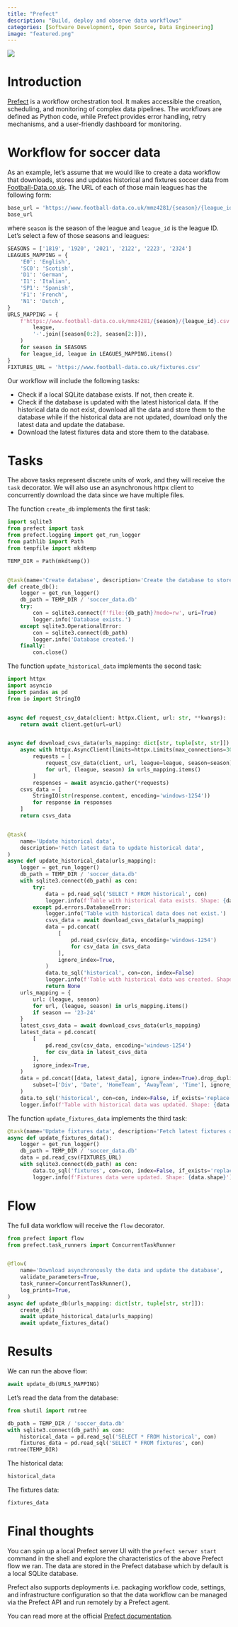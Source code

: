 ```yaml
---
title: "Prefect"
description: "Build, deploy and observe data workflows"
categories: [Software Development, Open Source, Data Engineering]
image: "featured.png"
---
```


![](featured.png)

# Introduction

[Prefect](https://docs.prefect.io) is a workflow orchestration tool. It makes accessible the creation, scheduling, and monitoring
of complex data pipelines. The workflows are defined as Python code, while Prefect provides error handling, retry mechanisms, and
a user-friendly dashboard for monitoring.

# Workflow for soccer data

As an example, let's assume that we would like to create a data workflow that downloads, stores and updates historical and
fixtures soccer data from [Football-Data.co.uk](https://www.football-data.co.uk). The URL of each of those main leagues has the
following form: 

```python
base_url = 'https://www.football-data.co.uk/mmz4281/{season}/{league_id}.csv'
base_url
```

where `season` is the season of the league and `league_id` is the league ID. Let's select a few of those seasons and leagues:

```python
SEASONS = ['1819', '1920', '2021', '2122', '2223', '2324']
LEAGUES_MAPPING = {
    'E0': 'English',
    'SC0': 'Scotish',
    'D1': 'German',
    'I1': 'Italian',
    'SP1': 'Spanish',
    'F1': 'French',
    'N1': 'Dutch',
}
URLS_MAPPING = {
    f'https://www.football-data.co.uk/mmz4281/{season}/{league_id}.csv': (
        league,
        '-'.join([season[0:2], season[2:]]),
    )
    for season in SEASONS
    for league_id, league in LEAGUES_MAPPING.items()
}
FIXTURES_URL = 'https://www.football-data.co.uk/fixtures.csv'
```

Our workflow will include the following tasks:

- Check if a local SQLite database exists. If not, then create it.
- Check if the database is updated with the latest historical data. If the historical data do not exist, download all the data and
store them to the database while if the historical data are not updated, download only the latest data and update the database.
- Download the latest fixtures data and store them to the database.

# Tasks

The above tasks represent discrete units of work, and they will receive the `task` decorator. We will also use an asynchronous
httpx client to concurrently download the data since we have multiple files.

The function `create_db` implements the first task:

```python
import sqlite3
from prefect import task
from prefect.logging import get_run_logger
from pathlib import Path
from tempfile import mkdtemp

TEMP_DIR = Path(mkdtemp())


@task(name='Create database', description='Create the database to store the data')
def create_db():
    logger = get_run_logger()
    db_path = TEMP_DIR / 'soccer_data.db'
    try:
        con = sqlite3.connect(f'file:{db_path}?mode=rw', uri=True)
        logger.info('Database exists.')
    except sqlite3.OperationalError:
        con = sqlite3.connect(db_path)
        logger.info('Database created.')
    finally:
        con.close()
```

The function `update_historical_data` implements the second task:

```python
import httpx
import asyncio
import pandas as pd
from io import StringIO


async def request_csv_data(client: httpx.Client, url: str, **kwargs):
    return await client.get(url=url)


async def download_csvs_data(urls_mapping: dict[str, tuple[str, str]]):
    async with httpx.AsyncClient(limits=httpx.Limits(max_connections=30)) as client:
        requests = [
            request_csv_data(client, url, league=league, season=season)
            for url, (league, season) in urls_mapping.items()
        ]
        responses = await asyncio.gather(*requests)
    csvs_data = [
        StringIO(str(response.content, encoding='windows-1254'))
        for response in responses
    ]
    return csvs_data


@task(
    name='Update historical data',
    description='Fetch latest data to update historical data',
)
async def update_historical_data(urls_mapping):
    logger = get_run_logger()
    db_path = TEMP_DIR / 'soccer_data.db'
    with sqlite3.connect(db_path) as con:
        try:
            data = pd.read_sql('SELECT * FROM historical', con)
            logger.info(f'Table with historical data exists. Shape: {data.shape}')
        except pd.errors.DatabaseError:
            logger.info('Table with historical data does not exist.')
            csvs_data = await download_csvs_data(urls_mapping)
            data = pd.concat(
                [
                    pd.read_csv(csv_data, encoding='windows-1254')
                    for csv_data in csvs_data
                ],
                ignore_index=True,
            )
            data.to_sql('historical', con=con, index=False)
            logger.info(f'Table with historical data was created. Shape: {data.shape}')
            return None
    urls_mapping = {
        url: (league, season)
        for url, (league, season) in urls_mapping.items()
        if season == '23-24'
    }
    latest_csvs_data = await download_csvs_data(urls_mapping)
    latest_data = pd.concat(
        [
            pd.read_csv(csv_data, encoding='windows-1254')
            for csv_data in latest_csvs_data
        ],
        ignore_index=True,
    )
    data = pd.concat([data, latest_data], ignore_index=True).drop_duplicates(
        subset=['Div', 'Date', 'HomeTeam', 'AwayTeam', 'Time'], ignore_index=True
    )
    data.to_sql('historical', con=con, index=False, if_exists='replace')
    logger.info(f'Table with historical data was updated. Shape: {data.shape}')
```

The function `update_fixtures_data` implements the third task:

```python
@task(name='Update fixtures data', description='Fetch latest fixtures data')
async def update_fixtures_data():
    logger = get_run_logger()
    db_path = TEMP_DIR / 'soccer_data.db'
    data = pd.read_csv(FIXTURES_URL)
    with sqlite3.connect(db_path) as con:
        data.to_sql('fixtures', con=con, index=False, if_exists='replace')
        logger.info(f'Fixtures data were updated. Shape: {data.shape}')
```

# Flow

The full data workflow will receive the `flow` decorator.

```python
from prefect import flow
from prefect.task_runners import ConcurrentTaskRunner


@flow(
    name='Download asynchronously the data and update the database',
    validate_parameters=True,
    task_runner=ConcurrentTaskRunner(),
    log_prints=True,
)
async def update_db(urls_mapping: dict[str, tuple[str, str]]):
    create_db()
    await update_historical_data(urls_mapping)
    await update_fixtures_data()
```


# Results

We can run the above flow:

```python
await update_db(URLS_MAPPING)
```

Let's read the data from the database:

```python
from shutil import rmtree

db_path = TEMP_DIR / 'soccer_data.db'
with sqlite3.connect(db_path) as con:
    historical_data = pd.read_sql('SELECT * FROM historical', con)
    fixtures_data = pd.read_sql('SELECT * FROM fixtures', con)
rmtree(TEMP_DIR)
```

The historical data:

```python
historical_data
```

The fixtures data:

```python
fixtures_data
```

# Final thoughts

You can spin up a local Prefect server UI with the `prefect server start` command in the shell and explore the characteristics of
the above Prefect flow we ran. The data are stored in the Prefect database which by default is a local SQLite database.

Prefect also supports deployments i.e. packaging workflow code, settings, and infrastructure configuration so that the data
workflow can be managed via the Prefect API and run remotely by a Prefect agent.

You can read more at the official [Prefect documentation](https://docs.prefect.io).
